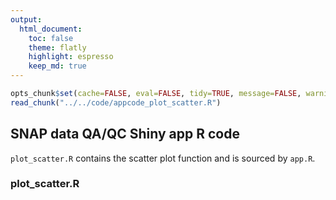 ```yaml
---
output:
  html_document:
    toc: false
    theme: flatly
    highlight: espresso
    keep_md: true
---
```


```r
opts_chunk$set(cache=FALSE, eval=FALSE, tidy=TRUE, message=FALSE, warning=FALSE)
read_chunk("../../code/appcode_plot_scatter.R")
```
##
##
## SNAP data QA/QC Shiny app R code

`plot_scatter.R` contains the scatter plot function and is sourced by `app.R`.

### plot_scatter.R

```r
```
